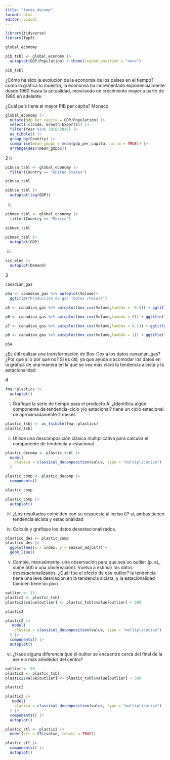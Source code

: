 ```yaml
---
title: "tarea_decomp"
format: html
editor: visual
---
```


```r
library(tidyverse)
library(fpp3)
```

```r
global_economy
```

```r
pib_tsbl <- global_economy |>
  autoplot(GDP/Population) + theme(legend.position = "none")

pib_tsbl
```

¿Cómo ha sido la evolución de la economía de los países en el tiempo? como la gráfica lo muestra, la economía ha incrementado exponencialmente desde 1960 hasta la actualidad, mostrando un crecimiento mayor a partir de 1980 en adelante.

¿Cuál país tiene el mayor PIB per cápita? Monaco

```r
global_economy |>
  mutate(gdp_per_capita = GDP/Population) |>
  select(-c(Code, Growth:Exports)) |>
  filter(Year %in% 2010:2017) |>
  as_tibble() |>
  group_by(Country) |>
  summarise(mean_gdppc = mean(gdp_per_capita, na.rm = TRUE)) |>
  arrange(desc(mean_gdppc))
```
2 i)

```r
pibusa_tsbl <- global_economy |>
  filter(Country == "United States")

pibusa_tsbl
```

```r
pibusa_tsbl |>
  autoplot(log(GDP))
```
ii)

```r
pibmex_tsbl <- global_economy |>
  filter(Country == "Mexico")

pibmex_tsbl
```

```r
pibmex_tsbl |>
  autoplot(GDP)
```
iii)

```r
vic_elec |>
  autoplot(Demand)
```

3

```r
canadian_gas
```
```r
p5a <- canadian_gas %>% autoplot(Volume)+ 
  ggtitle("Producción de gas (datos reales)")

p5 <- canadian_gas %>% autoplot(box_cox(Volume,lambda = -0.5)) + ggtitle("Box-Cox, lambda = -0.5")

p6 <- canadian_gas %>% autoplot(box_cox(Volume,lambda = 0)) + ggtitle("Box-Cox, lambda = 0 (log)")

p7 <- canadian_gas %>% autoplot(box_cox(Volume,lambda = 0.1)) + ggtitle("Box-Cox, lambda = 0.1")

p8 <- canadian_gas %>% autoplot(box_cox(Volume,lambda = 1)) + ggtitle("Box-Cox, lambda = 1")

p5a
```
¿Es útil realizar una transformación de Box-Cox a los datos canadian_gas? ¿Por qué sí o por qué no? Si es útil, ya que ayuda a acomodar los datos en la gráfica de una manera en la que se vea más claro la tendencia alcista y la estacionalidad

4

```r
fma::plastics |> 
  autoplot()
```

i)
Grafique la serie de tiempo para el producto A. ¿Identifica algún componente de tendencia-ciclo y/o estacional? tiene un ciclo estacional de aproximadamente 2 meses

```r
plastic_tsbl <- as_tsibble(fma::plastics)
plastic_tsbl
```
ii)
Utilice una descomposición clásica multiplicativa para calcular el componente de tendencia y estacional.

```r
plastic_decomp <- plastic_tsbl |>
  model(
    clasica = classical_decomposition(value, type = "multiplicative")
  )
```

```r
plastic_comp <- plastic_decomp |>
  components()

plastic_comp
```

```r
plastic_comp |>
  autoplot()
```
iii)
¿Los resultados coinciden con su respuesta al inciso i)? si, ambas tienen tendencia alcista y estacionalidad

iv)
Calcule y grafique los datos desestacionalizados.

```r
plastico_des <- plastic_comp
plastico_des |>
  ggplot(aes(x = index, y = season_adjust)) + 
  geom_line()
```
v)
Cambie, manualmente, una observación para que sea un outlier (p. ej., sume 500 a una observación). Vuelva a estimar los datos desestacionalizados. ¿Cuál fue el efecto de ese outlier? la tendencia tiene una leve desviación en la tendencia alcista, y la estacionalidad también tiene un pico

```r
outlier <- 15
plastic2 <- plastic_tsbl
plastic2$value[outlier] <- plastic_tsbl$value[outlier] + 500

plastic2
```
```r
plastic2 |>
   model(
    clasica = classical_decomposition(value, type = "multiplicative")
  ) |>
  components() |>
  autoplot()
```
vi)
¿Hace alguna diferencia que el outlier se encuentre cerca del final de la serie o más alrededor del centro?

```r
outlier <- 50
plastic2 <- plastic_tsbl
plastic2$value[outlier] <- plastic_tsbl$value[outlier] + 500

plastic2
```

```r
plastic2 |>
   model(
    clasica = classical_decomposition(value, type = "multiplicative")
  ) |>
  components() |>
  autoplot()
```

```r
plastic_stl <- plastic2 |>
  model(stl = STL(value, robust = TRUE))

plastic_stl |>
  components() |>
  autoplot()
```



